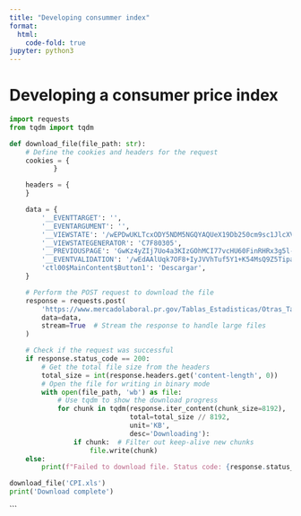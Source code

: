 ```yaml
---
title: "Developing consummer index"
format:
  html:
    code-fold: true
jupyter: python3
---
```


# Developing a consumer price index

```python
import requests
from tqdm import tqdm
```




```python
def download_file(file_path: str):
    # Define the cookies and headers for the request
    cookies = {
           }

    headers = {
    }

    data = {
        '__EVENTTARGET': '',
        '__EVENTARGUMENT': '',
        '__VIEWSTATE': '/wEPDwUKLTcxODY5NDM5NGQYAQUeX19Db250cm9sc1JlcXVpcmVQb3N0QmFja0tleV9fFgQFEmN0bDAwJEltYWdlQnV0dG9uMgUSY3RsMDAkSW1hZ2VCdXR0b243BRJjdGwwMCRJbWFnZUJ1dHRvbjYFE2N0bDAwJEltYWdlQnV0dG9uMjmbsvgxbeWK6OTKG+ORpFm3OEWkw9qqUvxB+x/6e4VYHA==',
        '__VIEWSTATEGENERATOR': 'C7F80305',
        '__PREVIOUSPAGE': 'GwKz4yZIj7Uo4a3KIzGOhMCI77vcHU60FinRHRx3g5l-ETFOoBNr2no6Fz0HhRbD6EHh7WoeeB373TP67fTBUnA29kstVUAarj4oAEiJ6fSKHGteKw7kiIEmcASoaXYmTyut_TAQm5UxmEzDwNnRMA2',
        '__EVENTVALIDATION': '/wEdAAlUqk7OF8+IyJVVhTuf5Y1+K54MsQ9Z5Tipa4C3CU9lIy6KqsTtzWiK229TcIgvoTmJ5D8KsXArXsSdeMqOt6pk+d3fBy3LDDz0lsNt4u+CuDIENRTx3TqpeEC0BFNcbx18XLv2PDpbcvrQF1sPng9RHC+hNwNMKsAjTYpq3ZLON4FBZYDVNXrnB/9WmjDFKj6ji8qalfcp0F7IzcRWfkdgwm54EtTOkeRtMO19pSuuIg==',
        'ctl00$MainContent$Button1': 'Descargar',
    }

    # Perform the POST request to download the file
    response = requests.post(
        'https://www.mercadolaboral.pr.gov/Tablas_Estadisticas/Otras_Tablas/T_Indice_Precio.aspx',
        data=data,
        stream=True  # Stream the response to handle large files
    )

    # Check if the request was successful
    if response.status_code == 200:
        # Get the total file size from the headers
        total_size = int(response.headers.get('content-length', 0))
        # Open the file for writing in binary mode
        with open(file_path, 'wb') as file:
            # Use tqdm to show the download progress
            for chunk in tqdm(response.iter_content(chunk_size=8192), 
                              total=total_size // 8192, 
                              unit='KB', 
                              desc='Downloading'):
                if chunk:  # Filter out keep-alive new chunks
                    file.write(chunk)
    else:
        print(f"Failed to download file. Status code: {response.status_code}")
```

```python
download_file('CPI.xls')
print('Download complete')
```
```
